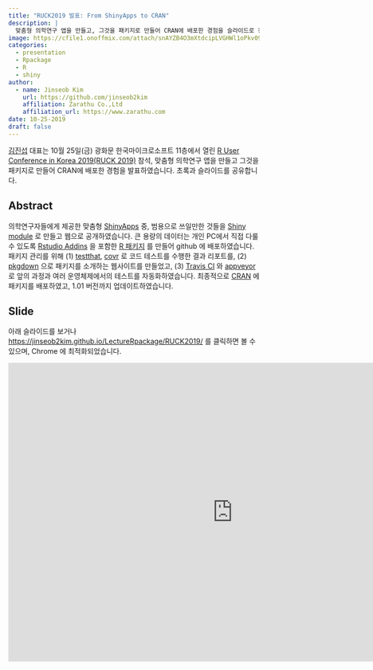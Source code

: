```yaml
---
title: "RUCK2019 발표: From ShinyApps to CRAN"
description: |
  맞춤형 의학연구 앱을 만들고, 그것을 패키지로 만들어 CRAN에 배포한 경험을 슬라이드로 정리하였습니다. 본 내용은 R User Conference in Korea 2019(RUCK 2019)에서 발표하였습니다.
image: https://cfile1.onoffmix.com/attach/snAYZB4O3mXtdcipLVGHWl1oPkv096Fy
categories:
  - presentation
  - Rpackage
  - R
  - shiny
author:
  - name: Jinseob Kim
    url: https://github.com/jinseob2kim
    affiliation: Zarathu Co.,Ltd
    affiliation_url: https://www.zarathu.com
date: 10-25-2019
draft: false
---
```




[김진섭](https://github.com/jinseob2kim) 대표는 10월 25일(금) 광화문 한국마이크로소프트 11층에서 열린 [R User Conference in Korea 2019(RUCK 2019)](http://ruck2019.r-kor.org/speakers/zarathu/) 참석, 맞춤형 의학연구 앱을 만들고 그것을 패키지로 만들어 CRAN에 배포한 경험을 발표하였습니다. 초록과 슬라이드를 공유합니다. 

## Abstract

의학연구자들에게 제공한 맞춤형 [ShinyApps](https://shiny.rstudio.com/) 중, 범용으로 쓰일만한 것들을 [Shiny module](https://shiny.rstudio.com/articles/modules.html) 로 만들고 웹으로 공개하였습니다.
큰 용량의 데이터는 개인 PC에서 직접 다룰 수 있도록 [Rstudio Addins](https://rstudio.github.io/rstudioaddins/) 을 포함한 [R 패키지](https://github.com/jinseob2kim/jsmodule) 를 만들어 github 에 배포하였습니다.
패키지 관리를 위해 (1) [testthat](https://testthat.r-lib.org/), [covr](https://github.com/r-lib/covr) 로 코드 테스트를 수행한 결과 리포트를, (2) [pkgdown](https://pkgdown.r-lib.org/) 으로 패키지를 소개하는 웹사이트를 만들었고, (3) [Travis CI](https://travis-ci.org/) 와 [appveyor](https://www.appveyor.com/) 로 앞의 과정과 여러 운영체제에서의 테스트를 자동화하였습니다.
최종적으로 [CRAN](https://cran.r-project.org/package=jsmodule) 에 패키지를 배포하였고, 1.01 버전까지 업데이트하였습니다.



## Slide

아래 슬라이드를 보거나 [https://jinseob2kim.github.io/LectureRpackage/RUCK2019/](https://jinseob2kim.github.io/LectureRpackage/RUCK2019/) 를 클릭하면 볼 수 있으며, Chrome 에 최적화되었습니다. 

<iframe src="https://jinseob2kim.github.io/LectureRpackage/RUCK2019/" width="900" height="600" style="border: none;"></iframe>


